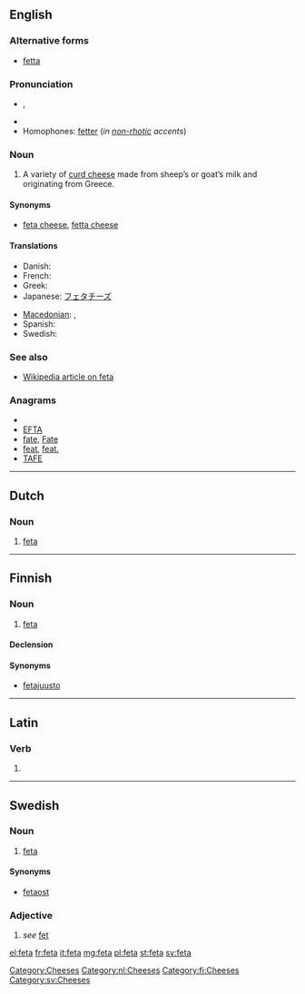 ==English==

===Alternative forms===
* [[fetta]]

===Pronunciation===
* {{IPA|/ˈfɛtə/}}, {{SAMPA|/"fEt@/}}
* {{rhymes|ɛtə}}
* Homophones: [[fetter]] (''in [[non-rhotic]] accents'')

===Noun===
{{en-noun|s|-}}

# A variety of [[curd cheese]] made from sheep’s or goat’s milk and originating from Greece.

====Synonyms====
* [[feta cheese]], [[fetta cheese]]

====Translations====
{{trans-top|a variety of curd cheese}}
* Danish: {{t-|da|feta|c}}
* French: {{t|fr|feta}}
* Greek: {{t+|el|φέτα|f}}
* Japanese: [[フェタチーズ]]
{{trans-mid}}
* [[Macedonian]]: {{t|mk|фета|f|tr=féta}},  {{t|mk|бело сирење|n|tr=bélo sírenje}}
* Spanish: {{t-|es|feta|f}}
* Swedish: {{t+|sv|feta|c}}
{{trans-bottom}}

===See also===
* [[w:feta cheese|Wikipedia article on feta]]

===Anagrams===
* {{alphagram|aeft}}
* [[EFTA#English|EFTA]]
* [[fate#English|fate]], [[Fate#English|Fate]]
* [[feat#English|feat]], [[feat.#English|feat.]]
* [[TAFE#English|TAFE]]

[[Category:Cheeses]]

----

==Dutch==

===Noun===
{{infl|nl|noun}} {{g|Dutch}}

# [[#English|feta]]

[[Category:nl:Cheeses]]

----

==Finnish==

===Noun===
{{infl|fi|noun}}

# [[#English|feta]]

====Declension====
{{fi-decl-kala|fet}}

====Synonyms====
* [[fetajuusto]]

[[Category:fi:Cheeses]]

----

==Latin==

===Verb===
{{la-verb-form|fētā}}

# {{conjugation of|feto|fētō|1|s|pres|act|imp|lang=la}}

----

==Swedish==

===Noun===
{{infl|sv|noun|c}}

# [[#English|feta]]

====Synonyms====
* [[fetaost]]

===Adjective===
{{infl|sv|adjective form}}

# ''see'' [[fet]]

[[Category:sv:Cheeses]]

[[el:feta]]
[[fr:feta]]
[[it:feta]]
[[mg:feta]]
[[pl:feta]]
[[st:feta]]
[[sv:feta]]